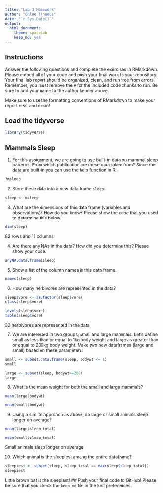 ```yaml
---
title: "Lab 3 Homework"
author: "Chloe Tannous"
date: "`r Sys.Date()`"
output:
  html_document: 
    theme: spacelab
    keep_md: yes
---
```


## Instructions
Answer the following questions and complete the exercises in RMarkdown. Please embed all of your code and push your final work to your repository. Your final lab report should be organized, clean, and run free from errors. Remember, you must remove the `#` for the included code chunks to run. Be sure to add your name to the author header above.  

Make sure to use the formatting conventions of RMarkdown to make your report neat and clean!  

## Load the tidyverse
```r
library(tidyverse)
```

## Mammals Sleep
1. For this assignment, we are going to use built-in data on mammal sleep patterns. From which publication are these data taken from? Since the data are built-in you can use the help function in R.
```r
?msleep
```

2. Store these data into a new data frame `sleep`.
```r
sleep <- msleep
```

3. What are the dimensions of this data frame (variables and observations)? How do you know? Please show the *code* that you used to determine this below.  
```r
dim(sleep)
```
 83 rows and 11 columns 
 
4. Are there any NAs in the data? How did you determine this? Please show your code.  
```r
anyNA.data.frame(sleep)
```

5. Show a list of the column names is this data frame.
```r
names(sleep)

```

6. How many herbivores are represented in the data?  
```r
sleep$vore <- as.factor(sleep$vore)
class(sleep$vore)

levels(sleep$vore)
table(sleep$vore)
```
32 herbivores are represented in the data 

7. We are interested in two groups; small and large mammals. Let's define small as less than or equal to 1kg body weight and large as greater than or equal to 200kg body weight. Make two new dataframes (large and small) based on these parameters.
```r
small <- subset.data.frame(sleep, bodywt <= 1)
small

large <- subset(sleep, bodywt>=200)
large
```

8. What is the mean weight for both the small and large mammals?
```r
mean(large$bodywt)

```

```r
mean(small$bodywt)

```

9. Using a similar approach as above, do large or small animals sleep longer on average?  
```r
mean(large$sleep_total)
```

```r
mean(small$sleep_total)
```

Small animals sleep longer on average 

10. Which animal is the sleepiest among the entire dataframe?


```r
sleepiest <- subset(sleep, sleep_total == max(sleep$sleep_total))
sleepiest
```

Little brown bat is the sleepiest!
## Push your final code to GitHub!
Please be sure that you check the `keep md` file in the knit preferences.   